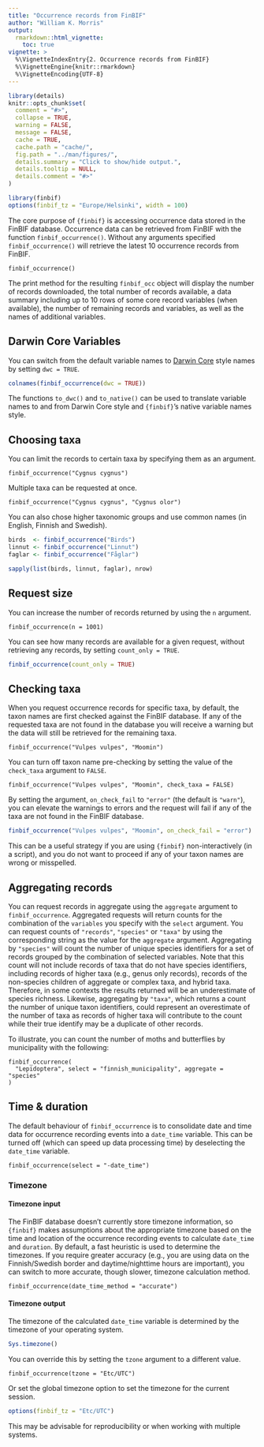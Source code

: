 ```yaml
---
title: "Occurrence records from FinBIF"
author: "William K. Morris"
output: 
  rmarkdown::html_vignette:
    toc: true
vignette: >
  %\VignetteIndexEntry{2. Occurrence records from FinBIF}
  %\VignetteEngine{knitr::rmarkdown}
  %\VignetteEncoding{UTF-8}
---
```


```r
library(details)
knitr::opts_chunk$set(
  comment = "#>",
  collapse = TRUE,
  warning = FALSE,
  message = FALSE,
  cache = TRUE,
  cache.path = "cache/",
  fig.path = "../man/figures/",
  details.summary = "Click to show/hide output.",
  details.tooltip = NULL,
  details.comment = "#>"
)

library(finbif)
options(finbif_tz = "Europe/Helsinki", width = 100)
```

The core purpose of `{finbif}` is accessing occurrence data stored in the FinBIF
database. Occurrence data can be retrieved from FinBIF with the function
`finbif_occurrence()`. Without any arguments specified `finbif_occurrence()`
will retrieve the latest 10 occurrence records from FinBIF.
```details
finbif_occurrence()
```
The print method for the resulting `finbif_occ` object will display the number
of records downloaded, the total number of records available, a data summary
including up to 10 rows of some core record variables (when available), the
number of remaining records and variables, as well as the names of additional
variables.

## Darwin Core Variables
You can switch from the default variable names to [Darwin Core
](http://rs.tdwg.org/dwc/) style names by setting `dwc = TRUE`.
```r
colnames(finbif_occurrence(dwc = TRUE))
```
The functions `to_dwc()` and `to_native()` can be used to translate variable
names to and from Darwin Core style and `{finbif}`'s native variable names
style.

## Choosing taxa
You can limit the records to certain taxa by specifying them as an argument.
```details
finbif_occurrence("Cygnus cygnus")
```

Multiple taxa can be requested at once.
```details
finbif_occurrence("Cygnus cygnus", "Cygnus olor")
```

You can also chose higher taxonomic groups and use common names (in English,
Finnish and Swedish).
```r
birds  <- finbif_occurrence("Birds")
linnut <- finbif_occurrence("Linnut")
faglar <- finbif_occurrence("Fåglar")

sapply(list(birds, linnut, faglar), nrow)
```

## Request size
You can increase the number of records returned by using the `n` argument.
```details
finbif_occurrence(n = 1001)
```

You can see how many records are available for a given request, without
retrieving any records, by setting `count_only = TRUE`.
```r
finbif_occurrence(count_only = TRUE)
```

## Checking taxa
When you request occurrence records for specific taxa, by default, the taxon
names are first checked against the FinBIF database. If any of the requested
taxa are not found in the database you will receive a warning but the data will
still be retrieved for the remaining taxa.
```details
finbif_occurrence("Vulpes vulpes", "Moomin")
```

You can turn off taxon name pre-checking by setting the value of the
`check_taxa` argument to `FALSE`.
```details
finbif_occurrence("Vulpes vulpes", "Moomin", check_taxa = FALSE)
```

By setting the argument, `on_check_fail` to `"error"` (the default is `"warn"`),
you can elevate the warnings to errors and the request will fail if any of the
taxa are not found in the FinBIF database.
```r
finbif_occurrence("Vulpes vulpes", "Moomin", on_check_fail = "error")
```
This can be a useful strategy if you are using `{finbif}` non-interactively
(in a script), and you do not want to proceed if any of your taxon names are
wrong or misspelled.

## Aggregating records
You can request records in aggregate using the `aggregate` argument to
`finbif_occurrence`. Aggregated requests will return counts for the combination
of the `variables` you specify with the `select` argument. You can request
counts of `"records"`, `"species"` or `"taxa"` by using the corresponding string
as the value for the `aggregate` argument. Aggregating by `"species"` will count
the number of unique species identifiers for a set of records grouped by the
combination of selected variables. Note that this count will not include records
of taxa that do not have species identifiers, including records of higher taxa
(e.g., genus only records), records of the non-species children of aggregate or
complex taxa, and hybrid taxa. Therefore, in some contexts the results returned
will be an underestimate of species richness. Likewise, aggregating by `"taxa"`,
which returns a count the number of unique taxon identifiers, could represent an
overestimate of the number of taxa as records of higher taxa will contribute to
the count while their true identify may be a duplicate of other records.

To illustrate, you can count the number of moths and butterflies by municipality
with the following:
```details
finbif_occurrence(
  "Lepidoptera", select = "finnish_municipality", aggregate = "species"
)
```

## Time & duration
The default behaviour of `finbif_occurrence` is to consolidate date and time
data for occurrence recording events into a `date_time` variable. This can be
turned off (which can speed up data processing time) by deselecting the
`date_time` variable.
```details
finbif_occurrence(select = "-date_time")
```

### Timezone
#### Timezone input
The FinBIF database doesn't currently store timezone information, so `{finbif}`
makes assumptions about the appropriate timezone based on the time and location
of the occurrence recording events to calculate `date_time` and `duration`. By
default, a fast heuristic is used to determine the timezones. If you require
greater accuracy (e.g., you are using data on the Finnish/Swedish border and
daytime/nighttime hours are important), you can switch to more accurate, though
slower, timezone calculation method.
```details
finbif_occurrence(date_time_method = "accurate")
```

#### Timezone output
The timezone of the calculated `date_time` variable is determined by the
timezone of your operating system.
```r
Sys.timezone()
```

You can override this by setting the `tzone` argument to a different value.
```details
finbif_occurrence(tzone = "Etc/UTC")
```

Or set the global timezone option to set the timezone for the current session.
```r
options(finbif_tz = "Etc/UTC")
```
This may be advisable for reproducibility or when working with multiple systems.
